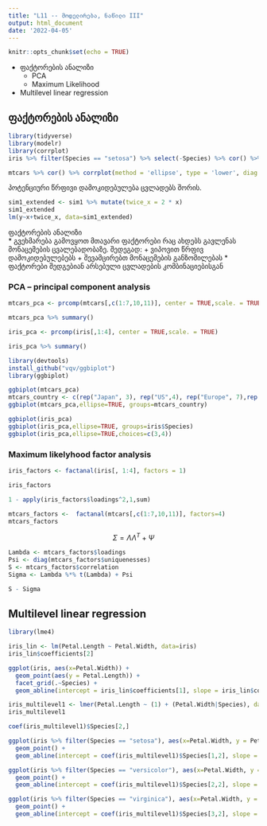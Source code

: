 ```yaml
---
title: "L11 -- მოდელირება, ნაწილი III"
output: html_document
date: '2022-04-05'
---
```


```r
knitr::opts_chunk$set(echo = TRUE)
```

* ფაქტორების ანალიზი
    + PCA
    + Maximum Likelihood
* Multilevel linear regression 

## ფაქტორების ანალიზი


```r
library(tidyverse)
library(modelr)
library(corrplot)
iris %>% filter(Species == "setosa") %>% select(-Species) %>% cor() %>% corrplot()

mtcars %>% cor() %>% corrplot(method = 'ellipse', type = 'lower', diag = FALSE)
```

პოტენციური წრფივი დამოკიდებულება ცვლადებს შორის. 

```r
sim1_extended <- sim1 %>% mutate(twice_x = 2 * x)
sim1_extended
lm(y~x+twice_x, data=sim1_extended)
```

ფაქტორების ანალიზი  
* გვეხმარება გამოვყოთ მთავარი ფაქტორები რაც ახდებს გავლენას მონაცემების ცვალებადობაზე. შედეგად: 
    + ვიპოვით წრფივ დამოკიდებულებებს 
    + შევამცირებთ მონაცემების განზომილებას 
* ფაქტორები შედგებიან არსებული ცვლადების კომბინაციებისგან

### PCA -- principal component analysis

```r
mtcars_pca <- prcomp(mtcars[,c(1:7,10,11)], center = TRUE,scale. = TRUE)

mtcars_pca %>% summary()

iris_pca <- prcomp(iris[,1:4], center = TRUE,scale. = TRUE)

iris_pca %>% summary()
```

```r
library(devtools)
install_github("vqv/ggbiplot")
library(ggbiplot)

ggbiplot(mtcars_pca)
mtcars_country <- c(rep("Japan", 3), rep("US",4), rep("Europe", 7),rep("US",3), "Europe", rep("Japan", 3), rep("US",4), rep("Europe", 3), "US", rep("Europe", 3))
ggbiplot(mtcars_pca,ellipse=TRUE, groups=mtcars_country)

ggbiplot(iris_pca)
ggbiplot(iris_pca,ellipse=TRUE, groups=iris$Species)
ggbiplot(iris_pca,ellipse=TRUE,choices=c(3,4))
```

### Maximum likelyhood factor analysis

```r
iris_factors <- factanal(iris[, 1:4], factors = 1)

iris_factors

1 - apply(iris_factors$loadings^2,1,sum)
```

```r
mtcars_factors <-  factanal(mtcars[,c(1:7,10,11)], factors=4)
mtcars_factors
```

$$\Sigma = \Lambda \Lambda^T + \Psi$$

```r
Lambda <- mtcars_factors$loadings
Psi <- diag(mtcars_factors$uniquenesses)
S <- mtcars_factors$correlation
Sigma <- Lambda %*% t(Lambda) + Psi

S - Sigma 
```


## Multilevel linear regression 

```r
library(lme4)

iris_lin <- lm(Petal.Length ~ Petal.Width, data=iris)
iris_lin$coefficients[2]

ggplot(iris, aes(x=Petal.Width)) +
  geom_point(aes(y = Petal.Length)) +
  facet_grid(.~Species) +
  geom_abline(intercept = iris_lin$coefficients[1], slope = iris_lin$coefficients[2])

iris_multilevel1 <- lmer(Petal.Length ~ (1) + (Petal.Width|Species), data=iris, REML=FALSE)
iris_multilevel1

coef(iris_multilevel1)$Species[2,]

ggplot(iris %>% filter(Species == "setosa"), aes(x=Petal.Width, y = Petal.Length)) +
  geom_point() +
  geom_abline(intercept = coef(iris_multilevel1)$Species[1,2], slope = coef(iris_multilevel1)$Species[1,1])

ggplot(iris %>% filter(Species == "versicolor"), aes(x=Petal.Width, y = Petal.Length)) +
  geom_point() +
  geom_abline(intercept = coef(iris_multilevel1)$Species[2,2], slope = coef(iris_multilevel1)$Species[2,1])

ggplot(iris %>% filter(Species == "virginica"), aes(x=Petal.Width, y = Petal.Length)) +
  geom_point() +
  geom_abline(intercept = coef(iris_multilevel1)$Species[3,2], slope = coef(iris_multilevel1)$Species[3,1])
```






